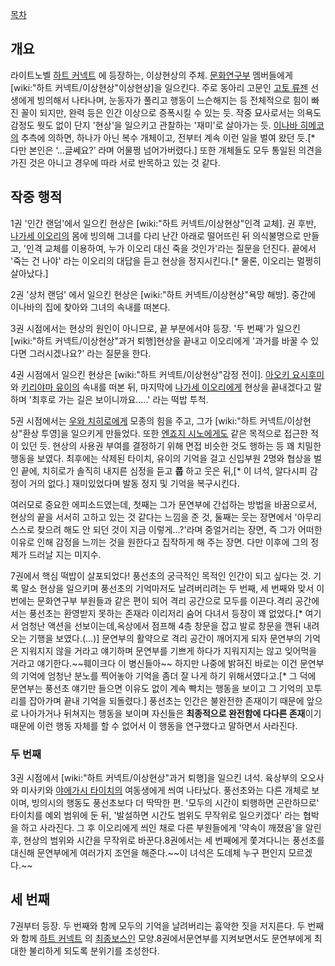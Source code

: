 [[목차]]
== 개요 ==
라이트노벨 [[하트 커넥트]] 에 등장하는, 이상현상의 주체.
[[문화연구부]] 멤버들에게 [wiki:"하트 커넥트/이상현상"이상현상]을 일으킨다. 주로 동아리 고문인 [[고토 류젠]] 선생에게 빙의해서 나타나며, 눈동자가 풀리고 행동이 느슨해지는 등 전체적으로 힘이 빠진 꼴이 되지만, 완력 등은 인간 이상으로 증폭시킬 수 있는 듯.
작중 묘사로서는 의욕도 감정도 뭣도 없이 단지 '현상'을 일으키고 관찰하는 '재미'로 살아가는 듯. [[이나바 히메코]]의 추측에 의하면, 하나가 아닌 복수 개체이고, 전부터 계속 이런 일을 벌여 왔던 듯.[* 다만 본인은 ‘...글쎄요?’ 라며 어물쩡 넘어가버렸다.] 또한 개체들도 모두 통일된 의견을 가진 것은 아니고 경우에 따라 서로 반목하고 있는 것 같다. 

== 작중 행적 ==

1권 '인간 랜덤'에서 일으킨 현상은 [wiki:"하트 커넥트/이상현상"인격 교체].
권 후반, [[나가세 이오리]]의 몸에 빙의해 그녀를 다리 난간 아래로 떨어뜨린 뒤 의식불명으로 만들고, '인격 교체를 이용하여, 누가 이오리 대신 죽을 것인가'라는 질문을 던진다. 끝에서 '죽는 건 나야' 라는 이오리의 대답을 듣고 현상을 정지시킨다.[* 물론, 이오리는 멀쩡히 살아났다.]

2권 '상처 랜덤' 에서 일으킨 현상은 [wiki:"하트 커넥트/이상현상"욕망 해방]. 중간에 이나바의 집에 찾아와 그녀의 속내를 떠본다.

3권 시점에서는 현상의 원인이 아니므로, 끝 부분에서야 등장. '두 번째'가 일으킨 [wiki:"하트 커넥트/이상현상"과거 퇴행]현상을 끝내고 이오리에게 '과거를 바꿀 수 있다면 그러시겠나요?' 라는 질문을 한다.

4권 시점에서 일으킨 현상은 [wiki:"하트 커넥트/이상현상"감정 전이]. [[아오키 요시후미]] 와 [[키리야마 유이]]의 속내를 떠본 뒤, 마지막에 [[나가세 이오리]]에게 현상을 끝내겠다고 말하며 '최후로 가는 길은 보이니까요.....' 라는 떡밥 투척.

5권 시점에서는 [[우와 치히로]]에게 모종의 힘을 주고, 그가 [wiki:"하트 커넥트/이상현상"환상 투영]을 일으키게 만들었다. 또한 [[엔죠지 시노]]에게도 같은 목적으로 접근한 적이 있던 듯. 현상의 사용권 부여를 결정하기 위해 면접 비슷한 것도 행하는 등 꽤 치밀한 행동을 보였다. 최후에는 삭제된 타이치, 유이의 기억을 걸고 신입부원 2명와 협상을 벌인 끝에, 치히로가 솔직히 내지른 심정을 듣고 '''풉''' 하고 웃은 뒤,[* 이 녀석, 알다시피 감정이 거의 없다.] 재미있었다며 발동 정지 및 기억을 복구시킨다.

여러모로 중요한 에피소드였는데, 
첫째는 그가 문연부에 간섭하는 방법을 바꿈으로서, 현상의 끝을 서서히 고하고 있는 것 같다는 느낌을 준 것,
둘째는 웃는 장면에서 '아무리 스스로 찾으려 해도 안 되던 것이 지금 이렇게...?'라며 중얼거리는 장면, 즉 그가 어떠한 이유로 인해 감정을 느끼는 것을 원한다고 집작하게 해 주는 장면. 다만 이후에 그의 정체가 드러날 지는 미지수. 

7권에서 핵심 떡밥이 살포되었다! 풍선초의 궁극적인 목적인 인간이 되고 싶다는 것. 기록 말소 현상을 일으키며 풍선초의 기억마저도 날려버리려는 두 번째, 세 번째와 맞서 이번에는 문화연구부 부원들과 같은 편이 되어 격리 공간으로 모두를 이끈다.격리 공간에서는 풍선초는 환영받지 못하는 존재라 이리저리 숨어 다녀서 등장이 꽤 없었다.[* 여기서 엄청난 액션을 선보이는데,옥상에서 점프해 4층 창문을 잡고 발로 창문을 깬뒤 내려오는 기행을 보였다.(...)] 문연부의 활약으로 격리 공간이 깨어지게 되자 문연부의 기억은 지워지지 않을 거라고 얘기하며 문연부를 기쁘게 하다가 지워지지는 않고 잊어먹을 거라고 얘기한다.~~훼이크다 이 병신들아~~ 하지만 나중에 밝혀진 바로는 이건 문연부의 기억에 엄청난 분노를 찍어놓아 기억을 좀더 잘 나게 하기 위해서였다고.[* 그 덕에 문연부는 풍선초 얘기만 들으면 이유도 없이 계속 빡치는 행동을 보이고 그 기억의 꼬투리를 잡아가며 끝내 기억을 되돌렸다.] 풍선초는 인간은 불완전한 존재이기 때문에 앞으로 나아가거나 뒤쳐지는 행동을 보이며 자신들은 '''최종적으로 완전함에 다다른 존재'''이기 때문에 이런 행동 자체를 할 수 없어서 이 행동을 연구했다고 말하면서 사라진다.

=== 두 번째 ===
3권 시점에서 [wiki:"하트 커넥트/이상현상"과거 퇴행]을 일으킨 녀석. 육상부의 오오사와 미사키와 [[야에가시 타이치]]의 여동생에게 씌여 나타났다. 풍선초와는 다른 개체로 보이며, 빙의시의 행동도 풍선초보다 더 딱딱한 편. '모두의 시간이 퇴행하면 곤란하므로' 타이치를 예외 범위에 둔 뒤, '발설하면 시간도 범위도 무작위로 일으키겠다' 라는 협박을 하고 사라진다. 그 후 이오리에게 씌인 채로 다른 부원들에게 '약속이 깨졌음'을 알린 후, 현상의 범위와 시간을 무작위로 바꾼다.8권에서는 세 번째에게 쫓겨다니는 풍선초를 대신해 문연부에게 여러가지 조언을 해준다.~~이 녀석은 도데체 누구 편인지 모르겠다.~~

== 세 번째 ==

7권부터 등장. 두 번째와 함께 모두의 기억을 날려버리는 흉악한 짓을 저지른다. 두 번째와 함께 [[하트 커넥트]] 의 [[최종보스]]인 모양.8권에서문연부를 지켜보면서도 문연부에게 최대한 불리하게 되도록 분위기를 조성한다.
